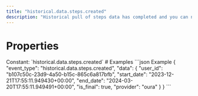 ```yaml
---
title: "historical.data.steps.created"
description: "Historical pull of steps data has completed and you can now pull data for this resource."
---
```

# Properties
<ResponseField name="event_type" type="const string" required="true">
Constant: `historical.data.steps.created`
</ResponseField>
<ResponseField name="data" type="HistoricalDataCreated" required="true">
<Expandable title="HistoricalDataCreated" defaultOpen="true">
<ResponseField name="user_id" type="string" required="true">
</ResponseField>
<ResponseField name="start_date" type="string" required="true">
</ResponseField>
<ResponseField name="end_date" type="string" required="true">
</ResponseField>
<ResponseField name="is_final" type="boolean" required="true">
</ResponseField>
<ResponseField name="provider" type="string" required="true">
</ResponseField>
</Expandable>
</ResponseField>
# Examples
<CodeGroup>
```json Example
{
  "event_type": "historical.data.steps.created",
  "data": {
    "user_id": "b107c50c-23d9-4a50-b15c-865c6a817bfb",
    "start_date": "2023-12-21T17:55:11.949430+00:00",
    "end_date": "2024-03-20T17:55:11.949491+00:00",
    "is_final": true,
    "provider": "oura"
  }
}
```
</CodeGroup>
